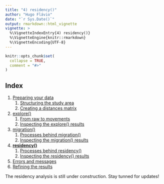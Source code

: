 ```yaml
---
title: "4) residency()"
author: "Hugo Flávio"
date: "`r Sys.Date()`"
output: rmarkdown::html_vignette
vignette: >
  %\VignetteIndexEntry{4) residency()}
  %\VignetteEngine{knitr::rmarkdown}
  %\VignetteEncoding{UTF-8}
---
```


```r
knitr::opts_chunk$set(
  collapse = TRUE,
  comment = "#>"
)
```

## Index

1. [Preparing your data](1.0.workspace_requirements.html)
    1. [Structuring the study area](1.1.study_area.html)
    1. [Creating a distances matrix](1.2.distances_matrix.html)
1. [explore()](2.0.explore.html)
    1. [From raw to movements](2.1.explore_processes.html)
    1. [Inspecting the explore() results](2.2.explore_results.html)
1. [migration()](3.0.migration.html)
    1. [Processes behind migration()](3.1.migration_processes.html)
    1. [Inspecting the migration() results](3.2.migration_results.html)
1. [__residency()__](4.0.residency.html)
    1. [Processes behind residency()](4.1.residency_processes.html)
    1. [Inspecting the residency() results](4.2.residency_results.html)
1. [Errors and messages](5.messages.html)
1. [Refining the results](6.refining_results.html)

The residency analysis is still under construction. Stay tunned for updates!
